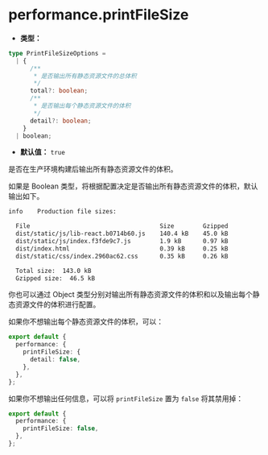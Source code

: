 # performance.printFileSize

- **类型：**

```ts
type PrintFileSizeOptions =
  | {
      /**
       * 是否输出所有静态资源文件的总体积
       */
      total?: boolean;
      /**
       * 是否输出每个静态资源文件的体积
       */
      detail?: boolean;
    }
  | boolean;
```

- **默认值：** `true`

是否在生产环境构建后输出所有静态资源文件的体积。

如果是 Boolean 类型，将根据配置决定是否输出所有静态资源文件的体积，默认输出如下。

```bash
info    Production file sizes:

  File                                    Size        Gzipped
  dist/static/js/lib-react.b0714b60.js    140.4 kB    45.0 kB
  dist/static/js/index.f3fde9c7.js        1.9 kB      0.97 kB
  dist/index.html                         0.39 kB     0.25 kB
  dist/static/css/index.2960ac62.css      0.35 kB     0.26 kB

  Total size:  143.0 kB
  Gzipped size:  46.5 kB
```

你也可以通过 Object 类型分别对输出所有静态资源文件的体积和以及输出每个静态资源文件的体积进行配置。

如果你不想输出每个静态资源文件的体积，可以：

```ts
export default {
  performance: {
    printFileSize: {
      detail: false,
    },
  },
};
```

如果你不想输出任何信息，可以将 `printFileSize` 置为 `false` 将其禁用掉：

```ts
export default {
  performance: {
    printFileSize: false,
  },
};
```
